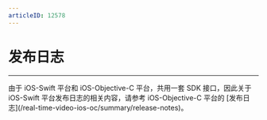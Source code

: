 ```yaml
---
articleID: 12578
---
```



# 发布日志

- - -


<Warning title="注意">
由于 iOS-Swift 平台和 iOS-Objective-C 平台，共用一套 SDK 接口，因此关于 iOS-Swift 平台发布日志的相关内容，请参考 iOS-Objective-C 平台的 [发布日志](/real-time-video-ios-oc/summary/release-notes)。  
</Warning>


